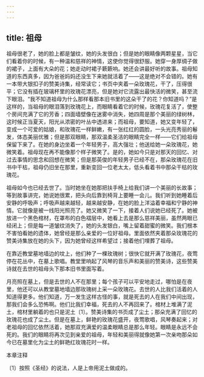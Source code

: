 ```yaml
---
---
---
```

title: 祖母
---



祖母很老了，她的脸上都是皱纹，她的头发很白；但是她的眼睛像两颗星星，当它们看着你的时候，有一种温和慈祥的神情，这使你觉得很舒服。她穿一身厚绸子做的裙子，上面有大朵的花；她走动时裙子簌簌响。她还会讲最好听的故事。祖母知道的东西真多，因为爸爸妈妈还没生下来她就活着了——这是绝对不会错的。她有一本带大银扣子的赞美诗集，经常读它；书页中夹着一朵玫瑰花，干了，压得很平；它没有插在玻璃杯里的玫瑰花漂亮，但是她对它流露出最快活的微笑，甚至流下眼泪。“我不知道祖母为什么那样看那本旧书里的这朵干了的花？你知道吗？”是这样的，当祖母的眼泪落到玫瑰花上，而眼睛看着它的时候，玫瑰花复活了，使整个房间充满了它的芳香；四面墙壁像在迷雾中消失，她四周是那个美丽的绿树林，这时候正当夏天，阳光从浓密的叶丛中透进来；而祖母，要知道，她又变年轻了，变成一个可爱的姑娘，和玫瑰花一样鲜嫩，有一张红红的圆脸，一头光亮秀丽的鬈发，体态美丽优雅；但是那双眼睛，那双温柔圣洁的眼睛完全一样——它们给祖母保留下来了。在她的身边坐着一个年轻男子，高大强壮；他送给她一朵玫瑰花，她微笑着。祖母现在再不能像那个样子微笑了。是的，她如今只是对那天的回忆、对过去事情的思念和回想在微笑；但是那英俊的年轻男子已经不在，那朵玫瑰花在旧书中干枯，祖母仍旧坐在那里，重新变回一位老太太，低头看着书中那朵干枯的玫瑰花。

祖母如今也已经去世了。当时她坐在她那把扶手椅上给我们讲一个美丽的长故事；等到故事讲完，她说她很累，把头向后靠到椅背上要睡一会儿。我们听到她睡着后安静的呼吸声；呼吸声越来越轻，越来越安静，在她的脸上洋溢着幸福和宁静的神情。它就像是被一线阳光照亮了。她又微笑了一下，接着人们说她已经死了。她被放进一个黑色棺材，在罩布的白色褶层中，她看上去是那么慈祥美丽，虽然两眼已经闭上；但是每一道皱纹消失了，她的头发银白，嘴上留着甜蜜的微笑。我们根本不害怕看她的遗体，她曾经是那么亲爱的一位好祖母。里面依然夹着那朵玫瑰花的赞美诗集放在她的头下，因为她曾经这样希望过；接着他们埋葬了祖母。

在靠近教堂墓地墙边的坟上，他们种了一棵玫瑰树；很快它就开满了玫瑰花，夜莺停在花丛中，在墓上歌唱。教堂里响起了风琴的音乐声和美丽的赞美诗，这些赞美诗就在去世的祖母头下那本旧书里面写着。

月亮照在墓上，但是去世的人不在那里；每个孩子可以平安地走过，哪怕是在夜里，他还可以从教堂墓地墙边那玫瑰树上采一朵玫瑰花。去世的人比我们活着的人知道得更多。他们知道，万一发生这样古怪的事，就是死去的人在我们中间出现，那我们会多么恐怖啊。他们比我们幸福，死去的人不再回来了。棺材上堆满了泥土，棺材里躺着的也只是泥土〔1〕。赞美诗集的书页成了尘土；那朵充满了回忆的玫瑰花也成了尘土。但是在墓上，鲜艳的玫瑰花盛开，夜莺歌唱，风琴奏起来；对老祖母的回忆依然活着，她那双充满爱的温柔眼睛总是那么年轻。眼睛是永远不会死的。我们的眼睛将再次见到亲爱的祖母，年轻和美丽得就像她第一次亲吻那朵如今已在墓里化为尘土的鲜艳红玫瑰花时一样。





本章注释

〔1〕按照《圣经》的说法，人是上帝用泥土做成的。